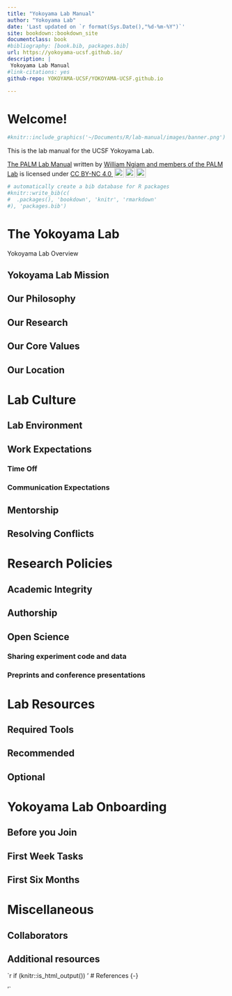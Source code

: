 ```yaml
--- 
title: "Yokoyama Lab Manual"
author: "Yokoyama Lab"
date: 'Last updated on `r format(Sys.Date(),"%d-%m-%Y")`'
site: bookdown::bookdown_site
documentclass: book
#bibliography: [book.bib, packages.bib]
url: https://yokoyama-ucsf.github.io/
description: |
 Yokoyama Lab Manual
#link-citations: yes
github-repo: YOKOYAMA-UCSF/YOKOYAMA-UCSF.github.io

---
```


# Welcome! {-}

```r
#knitr::include_graphics('~/Documents/R/lab-manual/images/banner.png')
```
This is the lab manual for the UCSF Yokoyama Lab.


<p xmlns:cc="http://creativecommons.org/ns#" xmlns:dct="http://purl.org/dc/terms/"><a property="dct:title" rel="cc:attributionURL" href="https://palm-lab.github.io/lab-manual">The PALM Lab Manual</a> written by <a rel="cc:attributionURL dct:creator" property="cc:attributionName" href="https://palm-lab.github.io">William Ngiam and members of the PALM Lab</a> is licensed under <a href="http://creativecommons.org/licenses/by-nc/4.0/?ref=chooser-v1" target="_blank" rel="license noopener noreferrer" style="display:inline-block;">CC BY-NC 4.0 <img style="height:22px!important;margin-left:3px;vertical-align:text-bottom;" src="https://mirrors.creativecommons.org/presskit/icons/cc.svg?ref=chooser-v1"><img style="height:22px!important;margin-left:3px;vertical-align:text-bottom;" src="https://mirrors.creativecommons.org/presskit/icons/by.svg?ref=chooser-v1"><img style="height:22px!important;margin-left:3px;vertical-align:text-bottom;" src="https://mirrors.creativecommons.org/presskit/icons/nc.svg?ref=chooser-v1"></a></p>

```r
# automatically create a bib database for R packages
#knitr::write_bib(c(
#  .packages(), 'bookdown', 'knitr', 'rmarkdown'
#), 'packages.bib')
```

<!--chapter:end:index.Rmd-->

# The Yokoyama Lab {#the-lab}

Yokoyama Lab Overview 

## Yokoyama Lab Mission {#lab-mission}



## Our Philosophy {#lab-philosophy}



## Our Research


## Our Core Values {#lab-values}


## Our Location






<!--chapter:end:01-about.Rmd-->

# Lab Culture {#lab-culture}

## Lab Environment {#lab-environment}


## Work Expectations {#lab-work}

### Time Off {#lab-timeoff}

### Communication Expectations {#lab-communication}

## Mentorship {#lab-mentorship}

## Resolving Conflicts {#conflicts}

<!--chapter:end:02-lab-culture.Rmd-->

# Research Policies

## Academic Integrity

## Authorship {#authorship}

## Open Science {#open-science}

### Sharing experiment code and data

### Preprints and conference presentations


<!--chapter:end:03-research-policies.Rmd-->

# Lab Resources


## Required Tools



## Recommended

## Optional

<!--chapter:end:04-resources.Rmd-->

# Yokoyama Lab Onboarding {#getting-started}


## Before you Join

## First Week Tasks

## First Six Months


<!--chapter:end:05-getting-started.Rmd-->

# Miscellaneous

## Collaborators

## Additional resources {#extra-resources}



<!--chapter:end:06-miscellaneous.Rmd-->

`r if (knitr::is_html_output()) '
# References {-}

'`

<!--chapter:end:07-references.Rmd-->

